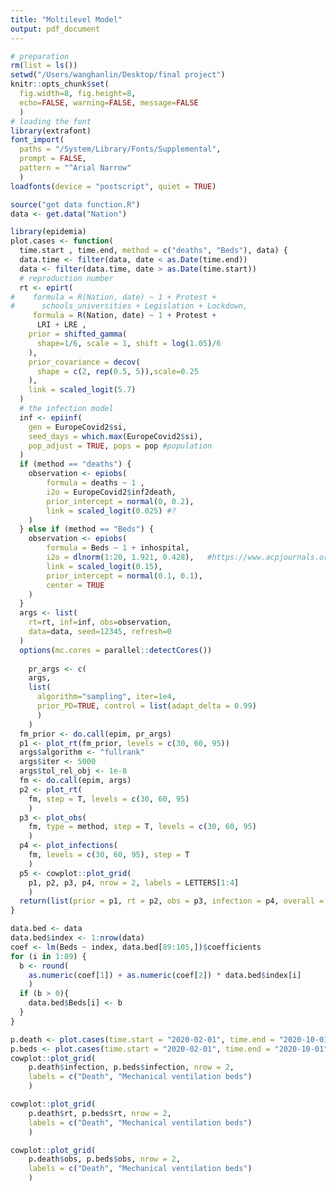 ```yaml
---
title: "Moltilevel Model"
output: pdf_document
---
```


```r
# preparation
rm(list = ls())
setwd("/Users/wanghanlin/Desktop/final project")
knitr::opts_chunk$set(
  fig.width=8, fig.height=8,
  echo=FALSE, warning=FALSE, message=FALSE
  )
# loading the font
library(extrafont)
font_import(
  paths = "/System/Library/Fonts/Supplemental",
  prompt = FALSE,
  pattern = "^Arial Narrow"
  )
loadfonts(device = "postscript", quiet = TRUE)
```


```r
source("get data function.R")
data <- get.data("Nation")
```



```r
library(epidemia)
plot.cases <- function(
  time.start , time.end, method = c("deaths", "Beds"), data) {
  data.time <- filter(data, date < as.Date(time.end))
  data <- filter(data.time, date > as.Date(time.start))
  # reproduction number
  rt <- epirt(
#    formula = R(Nation, date) ~ 1 + Protest +
#      schools_universities + Legislation + Lockdown,
     formula = R(Nation, date) ~ 1 + Protest +
      LRI + LRE ,
    prior = shifted_gamma(
      shape=1/6, scale = 1, shift = log(1.05)/6
    ),
    prior_covariance = decov(
      shape = c(2, rep(0.5, 5)),scale=0.25
    ),
    link = scaled_logit(5.7)
  )
  # the infection model 
  inf <- epiinf(
    gen = EuropeCovid2$si, 
    seed_days = which.max(EuropeCovid2$si),
    pop_adjust = TRUE, pops = pop #population
  )
  if (method == "deaths") {
    observation <- epiobs(
        formula = deaths ~ 1 ,
        i2o = EuropeCovid2$inf2death, 
        prior_intercept = normal(0, 0.2),
        link = scaled_logit(0.025) #?
    )
  } else if (method == "Beds") {
    observation <- epiobs(
        formula = Beds ~ 1 + inhospital,
        i2o = dlnorm(1:20, 1.921, 0.428),   #https://www.acpjournals.org/doi/full/10.7326/M20-0504
        link = scaled_logit(0.15),
        prior_intercept = normal(0.1, 0.1),
        center = TRUE
    )
  }
  args <- list(
    rt=rt, inf=inf, obs=observation, 
    data=data, seed=12345, refresh=0
  )
  options(mc.cores = parallel::detectCores())
  
    pr_args <- c(
    args, 
    list(
      algorithm="sampling", iter=1e4, 
      prior_PD=TRUE, control = list(adapt_delta = 0.99)
      )
    )
  fm_prior <- do.call(epim, pr_args)
  p1 <- plot_rt(fm_prior, levels = c(30, 60, 95))
  args$algorithm <- "fullrank"
  args$iter <- 5000
  args$tol_rel_obj <- 1e-8
  fm <- do.call(epim, args)
  p2 <- plot_rt(
    fm, step = T, levels = c(30, 60, 95)
    )
  p3 <- plot_obs(
    fm, type = method, step = T, levels = c(30, 60, 95)
    )
  p4 <- plot_infections(
    fm, levels = c(30, 60, 95), step = T
    )
  p5 <- cowplot::plot_grid(
    p1, p2, p3, p4, nrow = 2, labels = LETTERS[1:4]
    )
  return(list(prior = p1, rt = p2, obs = p3, infection = p4, overall = p5))
}
```


```r
data.bed <- data
data.bed$index <- 1:nrow(data)
coef <- lm(Beds ~ index, data.bed[89:105,])$coefficients
for (i in 1:89) {
  b <- round(
    as.numeric(coef[1]) + as.numeric(coef[2]) * data.bed$index[i]
    )
  if (b > 0){
    data.bed$Beds[i] <- b
  }
}
```
```r
p.death <- plot.cases(time.start = "2020-02-01", time.end = "2020-10-01", method = "deaths", data = data)
p.beds <- plot.cases(time.start = "2020-02-01", time.end = "2020-10-01", method = "Beds", data = data.bed)
cowplot::plot_grid(
    p.death$infection, p.beds$infection, nrow = 2, 
    labels = c("Death", "Mechanical ventilation beds")
    )
```
```r
cowplot::plot_grid(
    p.death$rt, p.beds$rt, nrow = 2, 
    labels = c("Death", "Mechanical ventilation beds")
    )
```

```r
cowplot::plot_grid(
    p.death$obs, p.beds$obs, nrow = 2, 
    labels = c("Death", "Mechanical ventilation beds")
    )
```
  